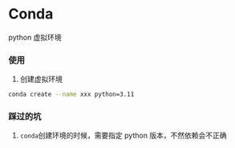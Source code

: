 # Conda

python 虚拟环境

### 使用

1. 创建虚拟环境

```bash
conda create --name xxx python=3.11
```

### 踩过的坑

1. `conda`创建环境的时候，需要指定 python 版本，不然依赖会不正确